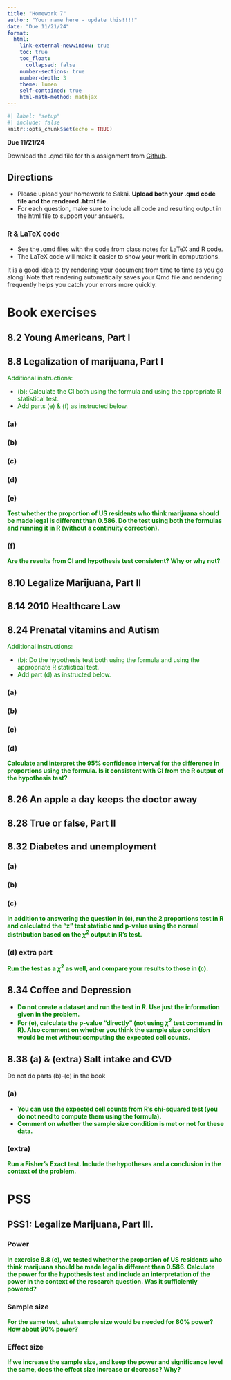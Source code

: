 ```yaml
---
title: "Homework 7"
author: "Your name here - update this!!!!"
date: "Due 11/21/24"
format: 
  html:
    link-external-newwindow: true
    toc: true
    toc_float:
      collapsed: false
    number-sections: true
    number-depth: 3
    theme: lumen
    self-contained: true
    html-math-method: mathjax
---
```


```r
#| label: "setup"
#| include: false
knitr::opts_chunk$set(echo = TRUE)
```


**Due 11/21/24**

Download the .qmd file for this assignment from [Github](https://github.com/nwakim/F24_EPI_525/blob/main/homework/HW_07.qmd).


## Directions {.unnumbered}

* Please upload your homework to Sakai. __Upload both your .qmd code file and the rendered .html file__.
* For each question, make sure to include all code and resulting output in the html file to support your answers. 


### R & LaTeX code {.unnumbered}

* See the .qmd files with the code from class notes for LaTeX and R code.
* The LaTeX code will make it easier to show your work in computations.

:::{.callout-tip}
It is a good idea to try rendering your document from time to time as you go along!  Note that rendering automatically saves your Qmd file and rendering frequently helps you catch your errors more quickly.
:::


# Book exercises {.unnumbered}


## 8.2 Young Americans, Part I {.unnumbered}



## 8.8 Legalization of marijuana, Part I {.unnumbered}

[Additional instructions:]{style="color:green"}

* [(b): Calculate the CI both using the formula and using the appropriate R statistical test.]{style="color:green"} 
* [Add parts (e) & (f) as instructed below.]{style="color:green"}

### (a) {.unnumbered}



### (b) {.unnumbered}



### (c) {.unnumbered}



### (d) {.unnumbered}



### (e) {.unnumbered}

[__Test whether the proportion of US residents who think marijuana should be made legal is different than 0.586. Do the test using both the formulas and running it in R (without a continuity correction).__]{style="color:green"}


### (f) {.unnumbered}

[__Are the results from CI and hypothesis test consistent? Why or why not?__]{style="color:green"}


## 8.10 Legalize Marijuana, Part II {.unnumbered} 


 

## 8.14 2010 Healthcare Law {.unnumbered}



## 8.24 Prenatal vitamins and Autism {.unnumbered}

[Additional instructions:]{style="color:green"}

* [(b): Do the hypothesis test both using the formula and using the appropriate R statistical test.]{style="color:green"}
* [Add part (d) as instructed below.]{style="color:green"}

### (a) {.unnumbered}


### (b) {.unnumbered}


### (c) {.unnumbered}


### (d) {.unnumbered}

[__Calculate and interpret the 95% confidence interval for the difference in proportions using the formula. Is it consistent with CI from the R output of the hypothesis test? __]{style="color:green"}




## 8.26 An apple a day keeps the doctor away {.unnumbered}




## 8.28 True or false, Part II {.unnumbered}




## 8.32 Diabetes and unemployment {.unnumbered}


### (a) {.unnumbered}

### (b) {.unnumbered}

### (c) {.unnumbered}

[__In addition to answering the question in (c), run the 2 proportions test in R and calculated the "z" test statistic and p-value using the normal distribution based on the $\chi^2$ output in R's test.__]{style="color:green"}


### (d) extra part {.unnumbered}

[__Run the test as a $\chi^2$ as well, and compare your results to those in (c).__]{style="color:green"}



## 8.34 Coffee and Depression {.unnumbered}

* [__Do not create a dataset and run the test in R. Use just the information given in the problem.__]{style="color:green"}
* [__For (e), calculate the p-value "directly" (not using $\chi^2$ test command in R). Also comment on whether you think the sample size condition would be met without computing the expected cell counts.__]{style="color:green"}


## 8.38 (a) & (extra) Salt intake and CVD {.unnumbered}

Do not do parts (b)-(c) in the book

### (a) {.unnumbered}

* [__You can use the expected cell counts from R's chi-squared test (you do not need to compute them using the formula).__]{style="color:green"} 
* [__Comment on whether the sample size condition is met or not for these data.__]{style="color:green"}



### (extra) {.unnumbered}

[__Run a Fisher's Exact test. Include the hypotheses and a conclusion in the context of the problem.__]{style="color:green"}


# PSS

## PSS1: Legalize Marijuana, Part III. 

### Power

__<font color="green">In exercise 8.8 (e), we tested whether the proportion of US residents who think marijuana should be made legal is different than 0.586. Calculate the power for the hypothesis test and include an interpretation of the power in the context of the research question. Was it sufficiently powered?</font>__ 




### Sample size

__<font color="green">For the same test, what sample size would be needed for 80% power? How about 90% power?</font>__ 




### Effect size
__<font color="green">If we increase the sample size, and keep the power and significance level the same, does the effect size increase or decrease? Why? </font>__ 

